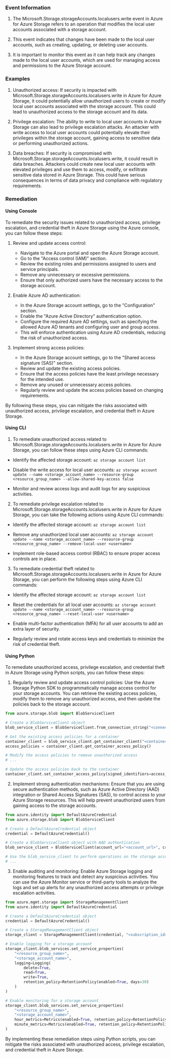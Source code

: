 
### Event Information

1. The Microsoft.Storage.storageAccounts.localusers.write event in Azure for Azure Storage refers to an operation that modifies the local user accounts associated with a storage account.

2. This event indicates that changes have been made to the local user accounts, such as creating, updating, or deleting user accounts.

3. It is important to monitor this event as it can help track any changes made to the local user accounts, which are used for managing access and permissions to the Azure Storage account.


### Examples

1. Unauthorized access: If security is impacted with Microsoft.Storage.storageAccounts.localusers.write in Azure for Azure Storage, it could potentially allow unauthorized users to create or modify local user accounts associated with the storage account. This could lead to unauthorized access to the storage account and its data.

2. Privilege escalation: The ability to write to local user accounts in Azure Storage can also lead to privilege escalation attacks. An attacker with write access to local user accounts could potentially elevate their privileges within the storage account, gaining access to sensitive data or performing unauthorized actions.

3. Data breaches: If security is compromised with Microsoft.Storage.storageAccounts.localusers.write, it could result in data breaches. Attackers could create new local user accounts with elevated privileges and use them to access, modify, or exfiltrate sensitive data stored in Azure Storage. This could have serious consequences in terms of data privacy and compliance with regulatory requirements.

### Remediation

#### Using Console

To remediate the security issues related to unauthorized access, privilege escalation, and credential theft in Azure Storage using the Azure console, you can follow these steps:

1. Review and update access control: 
   - Navigate to the Azure portal and open the Azure Storage account.
   - Go to the "Access control (IAM)" section.
   - Review the existing roles and permissions assigned to users and service principals.
   - Remove any unnecessary or excessive permissions.
   - Ensure that only authorized users have the necessary access to the storage account.

2. Enable Azure AD authentication:
   - In the Azure Storage account settings, go to the "Configuration" section.
   - Enable the "Azure Active Directory" authentication option.
   - Configure the required Azure AD settings, such as specifying the allowed Azure AD tenants and configuring user and group access.
   - This will enforce authentication using Azure AD credentials, reducing the risk of unauthorized access.

3. Implement strong access policies:
   - In the Azure Storage account settings, go to the "Shared access signature (SAS)" section.
   - Review and update the existing access policies.
   - Ensure that the access policies have the least privilege necessary for the intended use.
   - Remove any unused or unnecessary access policies.
   - Regularly review and update the access policies based on changing requirements.

By following these steps, you can mitigate the risks associated with unauthorized access, privilege escalation, and credential theft in Azure Storage.

#### Using CLI

1. To remediate unauthorized access related to Microsoft.Storage.storageAccounts.localusers.write in Azure for Azure Storage, you can follow these steps using Azure CLI commands:

- Identify the affected storage account: `az storage account list`

- Disable the write access for local user accounts: `az storage account update --name <storage_account_name> --resource-group <resource_group_name> --allow-shared-key-access false`

- Monitor and review access logs and audit logs for any suspicious activities.

2. To remediate privilege escalation related to Microsoft.Storage.storageAccounts.localusers.write in Azure for Azure Storage, you can take the following actions using Azure CLI commands:

- Identify the affected storage account: `az storage account list`

- Remove any unauthorized local user accounts: `az storage account update --name <storage_account_name> --resource-group <resource_group_name> --remove-local-user <username>`

- Implement role-based access control (RBAC) to ensure proper access controls are in place.

3. To remediate credential theft related to Microsoft.Storage.storageAccounts.localusers.write in Azure for Azure Storage, you can perform the following steps using Azure CLI commands:

- Identify the affected storage account: `az storage account list`

- Reset the credentials for all local user accounts: `az storage account update --name <storage_account_name> --resource-group <resource_group_name> --reset-local-user <username>`

- Enable multi-factor authentication (MFA) for all user accounts to add an extra layer of security.

- Regularly review and rotate access keys and credentials to minimize the risk of credential theft.

#### Using Python

To remediate unauthorized access, privilege escalation, and credential theft in Azure Storage using Python scripts, you can follow these steps:

1. Regularly review and update access control policies: Use the Azure Storage Python SDK to programmatically manage access control for your storage accounts. You can retrieve the existing access policies, modify them to remove any unauthorized access, and then update the policies back to the storage account.

```python
from azure.storage.blob import BlobServiceClient

# Create a BlobServiceClient object
blob_service_client = BlobServiceClient.from_connection_string("<connection_string>")

# Get the existing access policies for a container
container_client = blob_service_client.get_container_client("<container_name>")
access_policies = container_client.get_container_access_policy()

# Modify the access policies to remove unauthorized access
# ...

# Update the access policies back to the container
container_client.set_container_access_policy(signed_identifiers=access_policies)
```

2. Implement strong authentication mechanisms: Ensure that you are using secure authentication methods, such as Azure Active Directory (AAD) integration or Shared Access Signatures (SAS), to control access to your Azure Storage resources. This will help prevent unauthorized users from gaining access to the storage accounts.

```python
from azure.identity import DefaultAzureCredential
from azure.storage.blob import BlobServiceClient

# Create a DefaultAzureCredential object
credential = DefaultAzureCredential()

# Create a BlobServiceClient object with AAD authentication
blob_service_client = BlobServiceClient(account_url="<account_url>", credential=credential)

# Use the blob_service_client to perform operations on the storage account
# ...
```

3. Enable auditing and monitoring: Enable Azure Storage logging and monitoring features to track and detect any suspicious activities. You can use the Azure Monitor service or third-party tools to analyze the logs and set up alerts for any unauthorized access attempts or privilege escalation activities.

```python
from azure.mgmt.storage import StorageManagementClient
from azure.identity import DefaultAzureCredential

# Create a DefaultAzureCredential object
credential = DefaultAzureCredential()

# Create a StorageManagementClient object
storage_client = StorageManagementClient(credential, "<subscription_id>")

# Enable logging for a storage account
storage_client.blob_services.set_service_properties(
    "<resource_group_name>",
    "<storage_account_name>",
    logging=Logging(
        delete=True,
        read=True,
        write=True,
        retention_policy=RetentionPolicy(enabled=True, days=30)
    )
)

# Enable monitoring for a storage account
storage_client.blob_services.set_service_properties(
    "<resource_group_name>",
    "<storage_account_name>",
    hour_metrics=Metrics(enabled=True, retention_policy=RetentionPolicy(enabled=True, days=30)),
    minute_metrics=Metrics(enabled=True, retention_policy=RetentionPolicy(enabled=True, days=30))
)
```

By implementing these remediation steps using Python scripts, you can mitigate the risks associated with unauthorized access, privilege escalation, and credential theft in Azure Storage.

